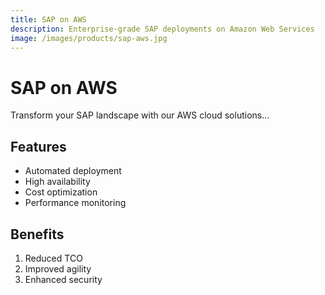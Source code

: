 ```yaml
---
title: SAP on AWS
description: Enterprise-grade SAP deployments on Amazon Web Services
image: /images/products/sap-aws.jpg
---
```


# SAP on AWS

Transform your SAP landscape with our AWS cloud solutions...

## Features

- Automated deployment
- High availability
- Cost optimization
- Performance monitoring

## Benefits

1. Reduced TCO
2. Improved agility
3. Enhanced security 
